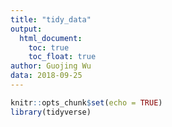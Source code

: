 ```yaml
---
title: "tidy_data"
output:
  html_document:
    toc: true
    toc_float: true
author: Guojing Wu
data: 2018-09-25
---
```


```r
knitr::opts_chunk$set(echo = TRUE)
library(tidyverse)
```